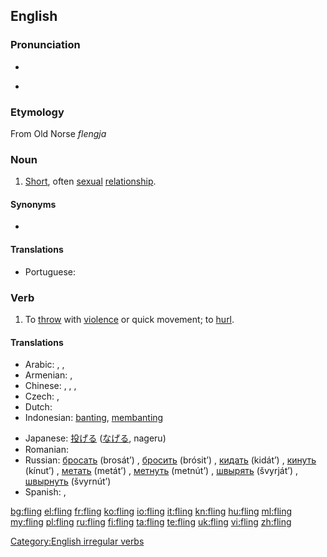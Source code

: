 ==English==

===Pronunciation===
* {{IPA|/ˈflɪŋ/}}
* {{audio|en-us-fling.ogg|Audio (US)}}
*: {{rhymes|ɪŋ}}

===Etymology===
From Old Norse ''flengja''

===Noun===
{{en-noun}}

# [[short|Short]], often [[sexual]] [[relationship]].

====Synonyms====
* {{l|en|hookup}}

====Translations====
{{trans-top|short sexual relationship}}
* Portuguese: {{t+|pt|caso|m}}
{{trans-mid}}
{{trans-bottom}}

===Verb===
{{en-verb|flings|flinging|flung}}

# To [[throw]] with [[violence]] or quick movement; to [[hurl]].

====Translations====
{{trans-top|to fling}}
* Arabic: {{t|ar|صب|tr=Sabba}}, {{t|ar|رمى|tr=rammaa}}, {{t|ar|اندفع|tr=indafa`a}}
* Armenian: {{t-|hy|նետել|tr=netel}},  {{t-|hy|գցել|tr=gc’el}}
* Chinese: {{zh-tsp|拋|抛|pāo}}, {{t-|cmn|投|tr=tóu|sc=Hani}}, {{zh-tsp|鑄|铸|zhù}}, {{t-|cmn|扔|tr=rēng|sc=Hani}}
* Czech: {{t|cs|mrštit}},  {{t-|cs|hodit}}
* Dutch: {{t+|nl|smijten}}
* Indonesian: [[banting]], [[banting|membanting]]
{{trans-mid}}
* Japanese: [[投げる]] ([[なげる]], nageru)
* Romanian: {{t+|ro|arunca}}
* Russian: [[бросать]] (brosát’) {{impf}}, [[бросить]] (brósit’) {{pf}}, [[кидать]] (kidát’) {{impf}}, [[кинуть]] (kínut’) {{pf}}, [[метать]] (metát’) {{impf}}, [[метнуть]] (metnút’) {{pf}}, [[швырять]] (švyrját’) {{impf}}, [[швырнуть]] (švyrnút’) {{pf}}
* Spanish: {{t+|es|aventar}}, {{t+|es|lanzar}}
{{trans-bottom}}

[[Category:English irregular verbs]]

[[bg:fling]]
[[el:fling]]
[[fr:fling]]
[[ko:fling]]
[[io:fling]]
[[it:fling]]
[[kn:fling]]
[[hu:fling]]
[[ml:fling]]
[[my:fling]]
[[pl:fling]]
[[ru:fling]]
[[fi:fling]]
[[ta:fling]]
[[te:fling]]
[[uk:fling]]
[[vi:fling]]
[[zh:fling]]